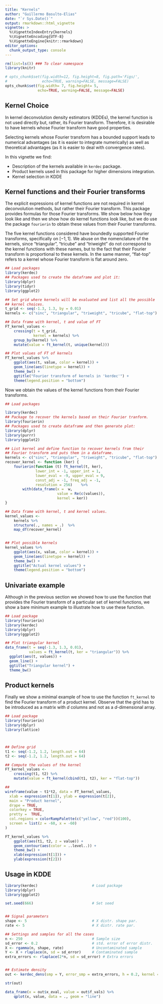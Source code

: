 ```yaml
---
title: "Kernels"
author: "Guillermo Basulto-Elias"
date: "`r Sys.Date()`"
output: rmarkdown::html_vignette
vignette: >
  %\VignetteIndexEntry{kernels}
  %\VignetteEncoding{UTF-8}
  %\VignetteEngine{knitr::rmarkdown}
editor_options: 
  chunk_output_type: console
---
```



```r
rm(list=ls()) ### To clear namespace
library(knitr)

# opts_chunk$set(fig.width=12, fig.height=8, fig.path='Figs/',
#                echo=TRUE, warning=FALSE, message=FALSE)
opts_chunk$set(fig.width= 7, fig.height= 5,
               echo=TRUE, warning=FALSE, message=FALSE)


```

## Kernel Choice

In kernel deconvolution density estimators (KDDEs), the kernel function is not used directly but, rather, its Fourier transform. Therefore, it is desirable to have kernels whose Fourier transform have good properties. 

Selecting kernels whose Fourier transform has a bounded support leads to numerical advantages (as it is easier to integrate numerically) as well as theoretical advantages (as it is easier to deal with convergence rates).

In this vignette we find:

- Description of the kernels available in `kerdec` package.
- Product kernels used in this package for higher dimensions integration.
- Kernel selection in KDDE

<!--
Recall that the KDDE formula is given by,
$$
\hat{f}_{\boldsymbol{X}}(\boldsymbol{x}) = 
    \frac{1}{(2\pi)^d}
    \int e^{-\imath \langle \boldsymbol{x}, \boldsymbol{t} \rangle}
    \hat{\phi}_{\boldsymbol{Y}, n}(\boldsymbol{t})
    \frac{K^{Ft}(H^{-1/2}\boldsymbol{t})}
         {\phi_{\boldsymbol{\epsilon}}(\boldsymbol{t})}
    d\boldsymbol{t},
$$

where, $\boldsymbol{Y}_1, \ldots, \boldsymbol{Y}_n$ is a sample of independent and identically distributed (_iid_) random vectors from the model
$$\boldsymbol{Y}= \boldsymbol{X} + \boldsymbol{\epsilon}$$
Assume (for the moment) that the error distribution ($\boldsymbol{\epsilon}$) is perfectly known.  The kernel deconvolution density estimator (KDDE) is given by the KDDE formula:
where $\langle \cdot, \cdot \rangle$ is the usual inner product in $\mathbb{R}^d$; 
$$\hat{\phi}_{\boldsymbol{Y}, n}(\boldsymbol{t}) = n^{-1} \sum_j \exp \left( \imath \langle \boldsymbol{t}, \boldsymbol{Y}_j \rangle\right)$$
is the empirical characteristic function of the contaminated sample; $K:\mathbb{R}^d \rightarrow \mathbb{R}$ is a symmetric kernel and 
$$K^{Ft}(\boldsymbol{s}) = \int e^{\imath \langle \boldsymbol{s}, \boldsymbol{x} \rangle}K(\boldsymbol{x}) d\boldsymbol{x}$$
its Fourier transform; 
$$\phi_{\boldsymbol{\epsilon}}(\boldsymbol{t}) = \int e^{\imath \langle \boldsymbol{t}, \boldsymbol{x} \rangle} f_\boldsymbol{\epsilon}(\boldsymbol{x}) d\boldsymbol{x}$$
is the characteristic function of the error, and $H$ is a positive definite bandwidth matrix.

-->

## Kernel functions and their Fourier transforms

The explicit expressions of kernel functions are not required in kernel deconvolution methods, but rather their Fourier transform. This package provides formulas for those Fourier transforms. We show below how they look like and then we show how do kernel functions look like, but we do use the package `fourierin` to obtain these values from their Fourier transforms.

The five kernel functions considered have boundedly supported Fourier transforms, specifically on $[-1, 1]$. We abuse on the nomenclature of the kernels, since "triangular", "tricube" and "triweight" do not correspond to the kernel functions with these names, but to the fact that their Fourier transform is proportional to these kernels. In the same manner, "flat-top" refers to a kernel whose Fourier transform is flat around zero.

```r
## Load packages
library(kerdec)
## Packages used to create the dataframe and plot it:
library(dplyr)                          
library(tidyr)
library(ggplot2)

## Set grid where kernels will be evaluated and list all the possible
## kernel choices.
t_grid <- seq(-1.3, 1.3, by = 0.01)
kernels <- c("sinc", "triangular", "triweight", "tricube", "flat-top")

## Data frame with kernel, t and value of FT
FT_kernel_values <- 
    crossing(t = t_grid,
             kernel = kernels) %>%
    group_by(kernel) %>%
    mutate(value = ft_kernel(t, unique(kernel))) 

## Plot values of FT of kernels
FT_kernel_values %>%
    ggplot(aes(t, value, color = kernel)) +
    geom_line(aes(linetype = kernel)) +
    theme_bw() +
    ggtitle("Fourier transform of kernels in 'kerdec'") +
    theme(legend.position = "bottom")

```

Now we obtain the values of the kernel functions from their Fourier transforms.

```r

## Load packages

library(kerdec)
## Package to recover the kernels based on their Fourier tranform.
library(fourierin)
## Packages used to create dataframe and then generate plot:
library(dplyr)
library(purrr)
library(ggplot2)

## List kernel and define function to recover kernels from their
## Fourier transform and puts them in a dataframe.
kernels <- c("sinc", "triangular", "triweight", "tricube", "flat-top")
recover_kernel <- function (ker) {
    fourierin(function (t) ft_kernel(t, ker), 
              lower_int = -1, upper_int = 1, 
              lower_eval = -9, upper_eval = 9, 
              const_adj = -1, freq_adj = -1, 
              resolution = 256)    %>%
        with(data_frame(x =  w,
                        value = Re(c(values)),
                        kernel = ker))
}

## Data frame with kernel, t and kernel values.
kernel_values <- 
    kernels %>%
    structure(., names = .)  %>%
    map_df(recover_kernel)
        

## Plot possible kernels
kernel_values %>%
    ggplot(aes(x, value, color = kernel)) +
    geom_line(aes(linetype = kernel)) +
    theme_bw() +
    ggtitle("Actual kernel values") + 
    theme(legend.position = "bottom")

```


## Univariate example

Although in the previous section we showed how to use the function that provides the Fourier transform of a particular set of kernel functions, we show a bare minimum example to illustrate how to use these function.

```r
## Load package 
library(fourierin)
library(kerdec)
library(dplyr)
library(ggplot2)

## Plot triangular kernel
data_frame(t = seq(-1.3, 1.3, 0.01),
           values = ft_kernel(t, ker = "triangular")) %>%
  ggplot(aes(t, values)) +
  geom_line() +
  ggtitle("Triangular kernel") +
  theme_bw()

```


## Product kernels

Finally we show a minimal example of how to use the function `ft_kernel` to find the Fourier transform of a product kernel. Observe that the grid has to be introduced as a matrix with $d$ columns and not as a $d$-dimensional array. 

```r


## Load package 
library(fourierin)
library(dplyr)
library(lattice)



## Define grid
t1 <- seq(-1.2, 1.2, length.out = 64)
t2 <- seq(-1.2, 1.2, length.out = 64)

## Compute the values of the kernel
FT_kernel_values <- 
    crossing(t1, t2) %>%
    mutate(value = ft_kernel(cbind(t1, t2), ker = "flat-top"))

## 
wireframe(value ~ t1*t2, data = FT_kernel_values,
  xlab = expression(t[1]), ylab = expression(t[2]),
  main = "Product kernel",
  drape = TRUE,
  colorkey = TRUE,
  pretty =  TRUE,
  col.regions = colorRampPalette(c("yellow", "red"))(100),
  screen = list(z = -60, x = -60)
)

FT_kernel_values %>%
    ggplot(aes(t1, t2, z = value)) +
    geom_contour(aes(color = ..level..)) +
    theme_bw() +
    xlab(expression(t[1])) +
    ylab(expression(t[2]))

```


## Usage in KDDE

```r
library(kerdec)                         # Load package
library(dplyr)
library(ggplot2)

set.seed(666)                           # Set seed


## Signal parameters 
shape <- 5                              # X distr. shape par.
rate <- 5                               # X distr. rate par.

## Settings and samples for all the cases
n <- 250                                # Sample size
sd_error <- 0.2                         # std. error of error distr.
X <- rgamma(n, shape, rate)             # Uncontaminated sample
Y <- X + rlaplace(n, sd = sd_error)     # Contaminated sample
extra_errors <- rlaplace(2*n, sd = sd_error) # Extra errors


## Estimate density
out <- kerdec_dens(smp = Y, error_smp = extra_errors, h = 0.2, kernel = "sinc")

str(out)

data_frame(x = out$x_eval, value = out$f_vals) %>%
    qplot(x, value, data = ., geom = "line")

```
